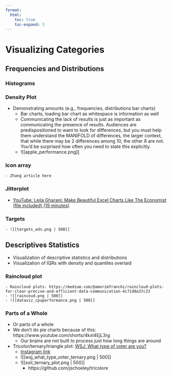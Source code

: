 ```yaml
---
format:
  html:
    toc: true
    toc-expand: 3
---
```


# Visualizing Categories

## Frequencies and Distributions

### Histograms

### Density Plot
- Demonstrating amounts (e.g., frequencies, distributions bar charts)
	- Bar charts, loading bar chart as whitespace is information as well
	- Communicating the lack of results is just as important as communicating the presence of results. Audiences are predispositioned to want to look for differences, but you must help them understand the MANIFOLD of differences, the larger context, that while there may be 2 differences among 10, the other 8 are not. You'd be surprised how often you need to state this explicitly.
	- ![[apple_performance.png]]

### Icon array
	- Zhang article here

### Jitterplot
- [YouTube: Leila Gharani: Make Beautiful Excel Charts Like The Economist (file included) (19 minutes)](https://youtu.be/wP8NWRR0Fdg)

### Targets
	- ![[targets_eds.png | 500]]

## Descriptives Statistics

- Visualization of descriptive statistics and distributions
- Visualization of IQRs with density and quantiles overlaid

### Raincloud plot

	- Raincloud plots: https://medium.com/@amorimfranchi/raincloud-plots-for-clear-precise-and-efficient-data-communication-4c71d0a37c23 
	- ![[raincoud.png | 500]]
	- ![[dataviz_cpuperformance.png | 500]]

### Parts of a Whole

- Or parts of a whole
- We don't do pie charts because of this: https://www.youtube.com/shorts/4kxI4EjL3rg
	- Our brains are not built to process just how long things are around
- Tricolor/ternary/triangle plot: [WSJ: What type of voter are you?](https://www.wsj.com/politics/elections/election-2024-quiz-poll-ideology-7533f46b)
	- [Instagram link](https://www.instagram.com/p/C8F9PRNNd_b/)
	- ![[wsj_what_type_voter_ternary.png | 500]]
	- ![[soil_ternary_plot.png | 500]]
		- https://github.com/jschoeley/tricolore